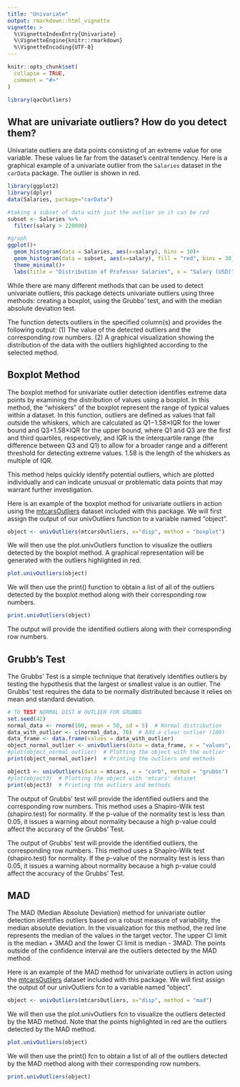 ```yaml
---
title: "Univariate"
output: rmarkdown::html_vignette
vignette: >
  %\VignetteIndexEntry{Univariate}
  %\VignetteEngine{knitr::rmarkdown}
  %\VignetteEncoding{UTF-8}
---
```


```r
knitr::opts_chunk$set(
  collapse = TRUE,
  comment = "#>"
)
```

```r
library(qacOutliers)
```

## What are univariate outliers? How do you detect them?

Univariate outliers are data points consisting of an extreme value for one variable. These values lie far from the dataset's central tendency. Here is a graphical example of a univariate outlier from the `Salaries` dataset in the `carData` package. The outlier is shown in red. 

```r
library(ggplot2)
library(dplyr)
data(Salaries, package="carData")

#taking a subset of data with just the outlier so it can be red 
subset <- Salaries %>% 
  filter(salary > 220000)

#graph 
ggplot()+
  geom_histogram(data = Salaries, aes(x=salary), bins = 30)+
  geom_histogram(data = subset, aes(x=salary), fill = "red", bins = 30)+
  theme_minimal()+
  labs(title = "Distribution of Professor Salaries", x = "Salary (USD)", y = "Count")
```


While there are many different methods that can be used to detect univariate outliers, this package detects univariate outliers using three methods: creating a boxplot, using the Grubbs' test, and with the median absolute deviation test. 

The function detects outliers in the specified column(s) and provides the following output: 
(1) The value of the detected outliers and the corresponding row numbers.
(2) A graphical visualization showing the distribution of the data with the outliers highlighted according to the selected method.

## Boxplot Method 

The boxplot method for univariate outlier detection identifies extreme data points by examining the distribution of values using a boxplot. In this method, the "whiskers" of the boxplot represent the range of typical values within a dataset. In this function, outliers are defined as values that fall outside the whiskers, which are calculated as Q1−1.58×IQR for the lower bound and Q3+1.58×IQR for the upper bound, where Q1 and Q3 are the first and third quartiles, respectively, and IQR is the interquartile range (the difference between Q3 and Q1) to allow for a broader range and a different threshold for detecting extreme values. 1.58 is the length of the whiskers as multiple of IQR. 

This method helps quickly identify potential outliers, which are plotted individually and can indicate unusual or problematic data points that may warrant further investigation. 

Here is an example of the boxplot method for univariate outliers in action using the [mtcarsOutliers](https://chenning2011.github.io/qacOutliers/reference/mtcarsOutliers.html) dataset included with this package. We will first assign the output of our univOutliers function to a variable named "object".

```r
object <- univOutliers(mtcarsOutliers, x="disp", method = "boxplot")
```

We will then use the plot.univOutliers function to visualize the outliers detected by the boxplot method. A graphical representation will be generated with the outliers highlighted in red.

```r
plot.univOutliers(object)
```

We will then use the print() function to obtain a list of all of the outliers detected by the boxplot method along with their corresponding row numbers.

```r
print.univOutliers(object)
```

The output will provide the identified outliers along with their corresponding row numbers.

## Grubb's Test 

The Grubbs' Test is a simple technique that iteratively identifies outliers by testing the hypothesis that the largest or smallest value is an outlier. The Grubbs’ test requires the data to be normally distributed because it relies on mean and standard deviation. 

```r
# TO TEST NORMAL DIST W OUTLIER FOR GRUBBS
set.seed(42)
normal_data <- rnorm(100, mean = 50, sd = 5)  # Normal distribution
data_with_outlier <- c(normal_data, 70)  # Add a clear outlier (100)
data_frame <- data.frame(values = data_with_outlier)
object_normal_outlier <- univOutliers(data = data_frame, x = "values", method = "grubbs")
#plot(object_normal_outlier)  # Plotting the object with the outlier
print(object_normal_outlier)  # Printing the outliers and methods
```

```r
object3 <- univOutliers(data = mtcars, x = "carb", method = "grubbs")
#plot(object3)  # Plotting the object with 'mtcars' dataset
print(object3)  # Printing the outliers and methods
```

The output of Grubbs' test will provide the identified outliers and the corresponding row numbers. This method uses a Shapiro-Wilk test (shapiro.test) for normality. If the p-value of the normality test is less than 0.05, it issues a warning about normality because a high p-value could affect the accuracy of the Grubbs' Test.

The output of Grubbs' test will provide the identified outliers, the corresponding row numbers. This method uses a Shapiro-Wilk test (shapiro.test) for normality. If the p-value of the normality test is less than 0.05, it issues a warning about normality because a high p-value could affect the accuracy of the Grubbs' Test.

## MAD 

The MAD (Median Absolute Deviation) method for univariate outlier detection identifies outliers based on a robust measure of variability, the median absolute deviation. In the visualization for this method, the red line represents the median of the values in the target vector. The upper CI limit is the median + 3MAD and the lower CI limit is median - 3MAD. The points outside of the confidence interval are the outliers detected by the MAD method.

Here is an example of the MAD method for univariate outliers in action using the [mtcarsOutliers](https://chenning2011.github.io/qacOutliers/reference/mtcarsOutliers.html) dataset included with this package. We will first assign the output of our univOutliers fcn to a variable named "object".

```r
object <- univOutliers(mtcarsOutliers, x="disp", method = "mad")
```

We will then use the plot.univOutliers fcn to visualize the outliers detected by the MAD method. Note that the points highlighted in red are the outliers detected by the MAD method.

```r
plot.univOutliers(object)
```

We will then use the print() fcn to obtain a list of all of the outliers detected by the MAD method along with their corresponding row numbers.

```r
print.univOutliers(object)
```
